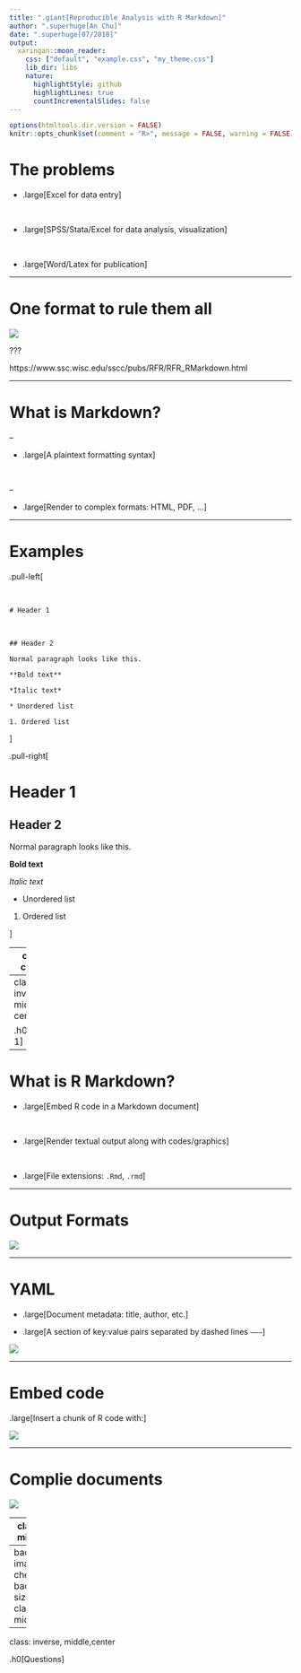 ```yaml
---
title: ".giant[Reproducible Analysis with R Markdown]"
author: ".superhuge[An Chu]"
date: ".superhuge[07/2018]"
output:
  xaringan::moon_reader:
    css: ["default", "example.css", "my_theme.css"]
    lib_dir: libs
    nature:
      highlightStyle: github
      highlightLines: true
      countIncrementalSlides: false
---
```


```r
options(htmltools.dir.version = FALSE)
knitr::opts_chunk$set(comment = "R>", message = FALSE, warning = FALSE)
```


# The problems

- .large[Excel for data entry]

<br>

- .large[SPSS/Stata/Excel for data analysis, visualization]

<br>

- .large[Word/Latex for publication]

---

# One format to rule them all

![](rmarkdown.png)

???

https://www.ssc.wisc.edu/sscc/pubs/RFR/RFR_RMarkdown.html

---

# What is Markdown?

--

- .large[A plaintext formatting syntax]

<br>

--

- .large[Render to complex formats: HTML, PDF, ...]

---

# Examples

.pull-left[

<br>

`# Header 1`

<br>

`## Header 2`

`Normal paragraph looks like this.`

`**Bold text**`

`*Italic text*`

`* Unordered list`

`1. Ordered list`

]

.pull-right[

# Header 1

## Header 2

Normal paragraph looks like this.

**Bold text**

*Italic text*

* Unordered list

1. Ordered list

]

---
class: center


# RStudio Help > Markdown References

![](markdown-ref.png)


---
class: inverse, middle, center


.h0[Demo 1]


---

# What is R Markdown?


- .large[Embed R code in a Markdown document]

<br>

- .large[Render textual output along with codes/graphics]

<br>

- .large[File extensions: `.Rmd`, `.rmd`]

---

# Output Formats

![](rmd-template.png)

---

# YAML

- .large[Document metadata: title, author, etc.]

- .large[A section of key:value pairs separated by dashed lines `———`]

![](yaml.png)

---

# Embed code

.large[Insert a chunk of R code with:]

![](embed-code.png)

---

# Complie documents

![](rmd-output.png)

---
class: inverse, middle, center

.h0[Demo 2]

---
background-image: url(rmd-cheatsheet.png)
background-size: contain
class: center, middle

---
class: inverse, middle,center


.h0[Questions]
